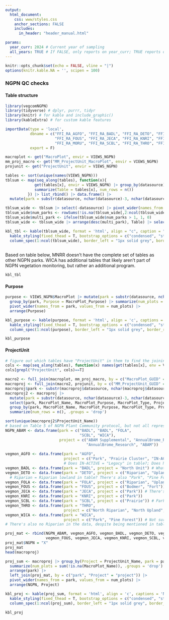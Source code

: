 ```yaml
---
output:
  html_document:
    css: www/styles.css
    anchor_sections: FALSE
    includes:
      in_header: "header_manual.html"

params:
  year_curr: 2024 # Current year of sampling
  all_years: TRUE # If FALSE, only reports on year_curr; TRUE reports on all years; not enabled yet- currently all years
---
```


```r
knitr::opts_chunk$set(echo = FALSE, vline = "|")
options(knitr.kable.NA = '', scipen = 100)
```

### NGPN QC checks {.tabset}

#### Table structure {.tabset}

```r
library(vegcomNGPN)
library(tidyverse) # dplyr, purrr, tidyr
library(knitr) # for kable and include_graphic()
library(kableExtra) # for custom kable features
```

```r
importData(type = 'local',
           dbname = c("FFI_RA_AGFO", "FFI_RA_BADL", "FFI_RA_DETO", "FFI_RA_FOLA",
                      "FFI_RA_FOUS", "FFI_RA_JECA", "FFI_RA_KNRI", "FFI_RA_MNRR",
                      "FFI_RA_MORU", "FFI_RA_SCBL", "FFI_RA_THRO", "FFI_RA_WICA"),
           export = F)
```

```r
macroplot <- get("MacroPlot", envir = VIEWS_NGPN)
mm_proj_macro <- get("MM_ProjectUnit_MacroPlot", envir = VIEWS_NGPN)
projunit <- get("ProjectUnit", envir = VIEWS_NGPN)

tables <- sort(unique(names(VIEWS_NGPN)))
tblsum <- map(seq_along(tables), function(x){
             get(tables[x], envir = VIEWS_NGPN) |> group_by(datasource) |>
             summarize(Table = tables[x], num_rows = n())
          }) |> list_rbind() |> data.frame() |>
  mutate(park = substr(datasource, nchar(datasource)-3, nchar(datasource)))

tblsum_wide <- tblsum |> select(-datasource) |> pivot_wider(names_from = park, values_from = num_rows) 
tblsum_wide$num_parks <- rowSums(!is.na(tblsum_wide[,2:ncol(tblsum_wide)]))
tblsum_wide$multi_park <- ifelse(tblsum_wide$num_parks > 1, 1, 0)
tblsum_wide <- tblsum_wide |> arrange(desc(multi_park), Table) |> select(-multi_park)

kbl_tbl <- kable(tblsum_wide, format = 'html', align = "c", caption = "Number of records per park per table.") |> 
  kable_styling(fixed_thead = T, bootstrap_options = c("condensed", "striped"), full_width = T, position = 'left', font_size = 10) |> 
  column_spec(1:ncol(tblsum_wide), border_left = "1px solid grey", border_right = "1px solid grey")
  
```

Based on table below, MNRR doesn't have the complete set of tables as other NGPN parks. WICA has additional tables that likely aren't part of NGPN vegetation monitoring, but rather an additional program. 

```r
kbl_tbl
```

#### Purpose {.tabset}
```r
purpose <- VIEWS_NGPN$MacroPlot |> mutate(park = substr(datasource, nchar(datasource)-3, nchar(datasource))) |> 
  group_by(park, Purpose = MacroPlot_Purpose) |> summarize(num_plots = n(), .groups = 'drop') |> 
  pivot_wider(names_from = park, values_from = num_plots) |> 
  arrange(Purpose)

kbl_purpose <- kable(purpose, format = 'html', align = 'c', captions = 'Number of MacroPlots per purpose per park') |> 
  kable_styling(fixed_thead = T, bootstrap_options = c("condensed", "striped"), full_width = T, position = 'left', font_size = 10) |> 
  column_spec(1:ncol(purpose), border_left = "1px solid grey", border_right = "1px solid grey")

```

```r
kbl_purpose
```

#### ProjectUnit {.tabset}
```r
# figure out which tables have "ProjectUnit" in them to find the joining keys
cols <- map(seq_along(tables), function(x) names(get(tables[x], env = VIEWS_NGPN))) |> set_names(tables)
cols[grepl("ProjectUnit", cols)==T]

macro2 <- full_join(macroplot, mm_proj_macro, by = c("MacroPlot_GUID" = "MM_MacroPlot_GUID", 'datasource'))
macroproj <- full_join(macro2, projunit, by = c("MM_ProjectUnit_GUID" = "ProjectUnit_GUID", "datasource"))
macroproj$park <- substr(macroproj$datasource, nchar(macroproj$datasource)-3, nchar(macroproj$datasource))
macroproj2 <- macroproj |> 
  mutate(park = substr(datasource, nchar(datasource)-3, nchar(datasource))) |> 
  select(park, MacroPlot_Name, MacroPlot_Purpose, MacroPlot_Type, ProjectUnit_Name) |> 
  group_by(park, MacroPlot_Name, MacroPlot_Purpose, MacroPlot_Type, ProjectUnit_Name) |> 
  summarize(num_rows = n(), .groups = 'drop')

sort(unique(macroproj2$ProjectUnit_Name))
# based on Table 5 of NGPN Plant Community protocol, but not all represented in the data
NGPN_ABAM <- data.frame(park = c("BADL", "BADL", "FOLA", 
                                 "SCBL", "WICA"), 
                        project = c("ABAM Supplemental", "AnnualBrome_Research", "ABAM", 
                                    "AnnualBrome_Research", "ABAM"))
  
vegmon_AGFO <- data.frame(park = "AGFO", 
                          project = c("Park", "Prairie Cluster", "IN-ACTIVE", "Riparian")) 
                          # Does IN-ACTIVE = "Legacy" in table?; Does Native Prairie = Prairie in table?
vegmon_BADL <- data.frame(park = "BADL", project = "North Unit") # What about "Park" and "Prairie"
vegmon_DETO <- data.frame(park = "DETO", project = c("Riparian", "Upland")) 
  # Riparian = Riparian lowland in table? There's also "Park", "Pine Forest" and "Prairie"
vegmon_FOLA <- data.frame(park = "FOLA", project = c("Riparian", "Upland")) #Riparian = Riparian lowland in table?
vegmon_FOUS <- data.frame(park = "FOUS", project = c("Bodmer", "Fort")) # There's also "Park" and "Prairie"
vegmon_JECA <- data.frame(park = "JECA", project = c("Park")) # There's also "Pine Forest"
vegmon_KNRI <- data.frame(park = "KNRI", project = c("Park")) 
vegmon_SCBL <- data.frame(park = "SCBL", project = c("Prairie")) # Park also in data
vegmon_THRO <- data.frame(park = "THRO", 
                          project = c("North Riparian", "North Upland", "South Riparian", "South Upland")) # there's also "Park"
vegmon_WICA <- data.frame(park = "WICA", 
                          project = c("Park", "Pine Forest")) # Not sure if Pine Forest is the 'Currently wooded areas', 
# There's also no Riparian in the data, despite being mentioned in table 6. 

proj_mat <- rbind(NGPN_ABAM, vegmon_AGFO, vegmon_BADL, vegmon_DETO, vegmon_FOLA, 
                  vegmon_FOUS, vegmon_JECA, vegmon_KNRI, vegmon_SCBL, vegmon_THRO, vegmon_WICA)
proj_mat$NGPN = "X"
proj_mat
head(macroproj)

proj_sum <- macroproj |> group_by(Project = ProjectUnit_Name, park = park) |> 
  summarize(num_plots = sum(!is.na(MacroPlot_Name)), .groups = 'drop') |> 
  arrange(park) |> 
  left_join(proj_mat, by = c("park", "Project" = "project")) |> 
  pivot_wider(names_from = park, values_from = num_plots) |> 
  arrange(NGPN, Project)

kbl_proj <- kable(proj_sum, format = 'html', align = 'c', captions = 'Number of MacroPlots per project per park') |> 
  kable_styling(fixed_thead = T, bootstrap_options = c("condensed", "striped"), full_width = T, position = 'left', font_size = 10) |> 
  column_spec(1:ncol(proj_sum), border_left = "1px solid grey", border_right = "1px solid grey")
```

```r
kbl_proj
```

